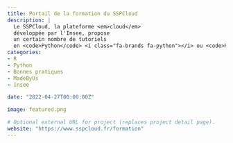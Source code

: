 ```yaml
---
title: Portail de la formation du SSPCloud
description: |
  Le SSPCloud, la plateforme <em>cloud</em> 
  développée par l'Insee, propose
  un certain nombre de tutoriels
  en <code>Python</code> <i class="fa-brands fa-python"></i> ou <code>R</code> <i class="fa-brands fa-r-project"></i>.
categories:
- R
- Python
- Bonnes pratiques
- MadeByUs
- Insee

date: "2022-04-27T00:00:00Z"

image: featured.png

# Optional external URL for project (replaces project detail page).
website: "https://www.sspcloud.fr/formation"
---
```


